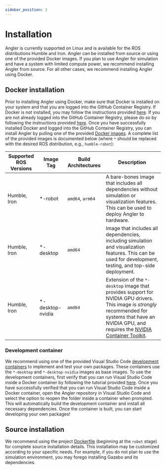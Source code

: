 ```yaml
---
sidebar_position: 3
---
```


# Installation

Angler is currently supported on Linux and is available for the ROS distributions
Humble and Iron. Angler can be installed from source or using one of
the provided Docker images. If you plan to use Angler for simulation and have
a system with limited compute power, we recommend installing Angler from source.
For all other cases, we recommend installing Angler using Docker.

## Docker installation

Prior to installing Angler using Docker, make sure that Docker is installed on
your system and that you are logged into the GitHub Container Registry. If
Docker is not installed, you may follow the instructions provided
[here](https://docs.docker.com/get-docker/). If you are not already logged into
the GitHub Container Registry, please do so by following the instructions
provided [here](https://docs.github.com/en/packages/working-with-a-github-packages-registry/working-with-the-container-registry).
Once you have successfully installed Docker and logged into the GitHub Container
Registry, you can install Angler by pulling one of the provided [Docker
images](https://github.com/Robotic-Decision-Making-Lab/angler/pkgs/container/angler).
A complete list of the provided images is documented below (where `*` should be
replaced with the desired ROS distribution, e.g., `humble-robot`):

| Supported ROS Versions | Image Tag         | Build Architectures | Description                                                                                                                                                                                                                                                                                          |
| ---------------------- | ----------------- | ------------------- | ---------------------------------------------------------------------------------------------------------------------------------------------------------------------------------------------------------------------------------------------------------------------------------------------------- |
| Humble, Iron           | \*-robot          | `amd64`, `arm64`    | A bare-bones image that includes all dependencies without simulation or visualization features. This can be used to deploy Angler to hardware.                                                                                                                                                       |
| Humble, Iron           | \*-desktop        | `amd64`             | Image that includes all dependencies, including simulation and visualization features. This can be used for development, testing, and top-side deployment.                                                                                                                                           |
| Humble, Iron           | \*-desktop-nvidia | `amd64`             | Extension of the `*-desktop` image that provides support for NVIDIA GPU drivers. This image is _strongly_ recommended for systems that have an NVIDIA GPU, and requires the [NVIDIA Container Toolkit](https://docs.nvidia.com/datacenter/cloud-native/container-toolkit/latest/install-guide.html). |

### Development container

We recommend using one of the provided Visual Studio Code
[development containers](https://github.com/Robotic-Decision-Making-Lab/angler/tree/main/.devcontainer)
to implement and test your own packages. These containers use the `*-desktop`
and `*-desktop-nvidia` images as base images. To use the development containers,
first verify that you can run Visual Studio Code inside a Docker container by
following the tutorial provided [here](https://code.visualstudio.com/docs/devcontainers/tutorial).
Once you have successfully verified that you can run Visual Studio Code inside a
Docker container, open the Angler repository in Visual Studio Code and select the option
to reopen the folder inside a container when prompted. This will automatically
build the development container and install all necessary dependencies. Once the
container is built, you can start developing your own packages!

## Source installation

We recommend using the project [Dockerfile](https://github.com/Robotic-Decision-Making-Lab/angler/blob/main/.docker/Dockerfile)
(beginning at the `robot` stage) for complete source installation details. This
installation may be customized according to your specific needs. For example,
if you do not plan to use the simulation environment, you may forego installing
Gazebo and its dependencies.
